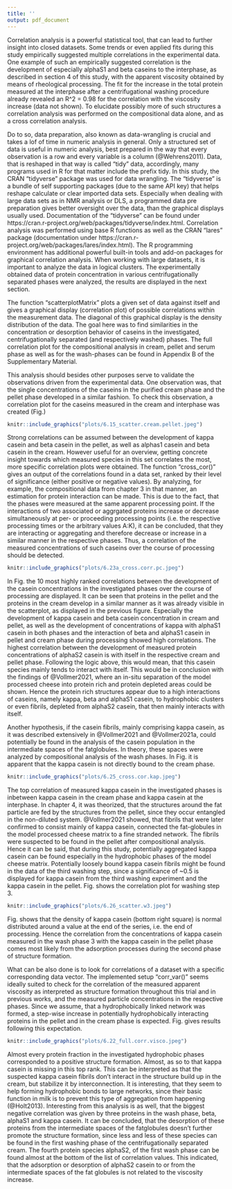 ```yaml
---
title: ''
output: pdf_document
---
```


\section{Correlation Analysis of Experimental Data using the R programming language}

Correlation analysis is a powerful statistical tool, that can lead to further insight into closed datasets. Some trends or even applied fits during this study empirically suggested multiple correlations in the experimental data. One example of such an empirically suggested correlation is the development of especially alphaS1 and beta caseins to the interphase, as described in section 4 of this study, with the apparent viscosity obtained by means of rheological processing. The fit for the increase in the total protein measured at the interphase after a centrifugational washing procedure already revealed an R^2 = 0.98 for the correlation with the viscosity increase (data not shown). To elucidate possibly more of such structures a correlation analysis was performed on the compositional data alone, and as a cross correlation analysis.

Do to so, data preparation, also known as data-wrangling is crucial and takes a lof of time in numeric analysis in general. Only a structured set of data is useful in numeric analysis, best prepared in the way that every observation is a row and every variable is a column (@Wehrens2011). 
Data, that is reshaped in that way is called "tidy" data, accordingly, many programs used in R for that matter include the prefix tidy. In this study, the CRAN "tidyverse" package was used for data wrangling. The "tidyverse" is a bundle of self supporting packages (due to the same API key) that helps reshape calculate or clear imported data sets. Especially when dealing with large data sets as in NMR analysis or DLS, a programmed data pre preparation gives better oversight over the data, than the graphical displays usually used. Documentation of the "tidyverse" can be found under https://cran.r-project.org/web/packages/tidyverse/index.html. Correlation analysis was performed using base R functions as well as the CRAN "lares" package (documentation under https://cran.r-project.org/web/packages/lares/index.html). 
The R programming environment has additional powerful built-in tools and add-on packages for graphical correlation analysis. When working with large datasets, it is important to analyze the data in logical clusters. 
The experimentally obtained data of protein concentration in various centrifugationally separated phases were analyzed, the results are displayed in the next section.

\subsection{Results}

The function "scatterplotMatrix" plots a given set of data against itself and gives a graphical display (correlation plot) of possible correlations within the measurement data. The diagonal of this graphical display is the density distribution of the data.
The goal here was to find similarities in the concentration or desorption behavior of caseins in the investigated, centrifugationally separated (and respectively washed) phases. The full correlation plot for the compositional analysis in cream, pellet and serum phase as well as for the wash-phases can be found in Appendix B of the Supplementary Material.

This analysis should besides other purposes serve to validate the observations driven from the experimental data. One observation was, that the single concentrations of the caseins in the purified cream phase and the pellet phase developed in a similar fashion.
To check this observation, a correlation plot for the caseins measured in the cream and interphase was created (Fig.\ref{fig:scat})

```r
knitr::include_graphics("plots/6.15_scatter.cream.pellet.jpeg")
```

Strong correlations can be assumed between the development of kappa casein and beta casein in the pellet, as well as alphas1 casein and beta casein in the cream. However useful for an overview, getting concrete insight towards which measured species in this set correlates the most, more specific correlation plots were obtained. The function "cross_cor()" gives an output of the correlations found in a data set, ranked by their level of significance (either positive or negative values). By analyzing, for example, the compositional data from chapter 3 in that manner, an estimation for protein interaction can be made. This is due to the fact, that the phases were measured at the same apparent processing point. If the interactions of two associated or aggrgated proteins increase or decrease simultaneously at per- or proceeding processing points (i.e. the respective processing times or the arbitrary values A:K), it can be concluded, that they are interacting or aggregating and therefore decrease or increase in a similar manner in the respective phases. Thus, a correlation of the measured concentrations of such caseins over the course of processing should be detected.

```r
knitr::include_graphics("plots/6.23a_cross.corr.pc.jpeg")
```
In Fig.\ref{fig:cc1} the 10 most highly ranked correlations between the development of the casein concentrations in the investigated phases over the course of processing are displayed. It can be seen that proteins in the pellet and the proteins in the cream develop in a similar manner as it was already visible in the scatterplot, as displayed in the previous figure. Especially the development of kappa casein and beta casein concentration in cream and pellet, as well as the development of concentrations of kappa with alphaS1 casein in both phases and the interaction of beta and alphaS1 casein in pellet and cream phase during processing showed high correlations. 
The highest correlation between the development of measured protein concentrations of alphaS2 casein is with itself in the respective cream and pellet phase. Following the logic above, this would mean, that this casein species mainly tends to interact with itself. This would be in conclusion with the findings of @Vollmer2021, where an in-situ separation of the model processed cheese into protein rich and protein depleted areas could be shown. Hence the protein rich structures appear due to a high interactions of caseins, namely kappa, beta and alphaS1 casein, to hydrophobic clusters or even fibrils, depleted from alphaS2 casein, that then mainly interacts with itself.

Another hypothesis, if the casein fibrils, mainly comprising kappa casein, as it was described extensively in @Vollmer2021 and @Vollmer2021a, could potentially be found in the analysis of the casein population in the intermediate spaces of the fatglobules. In theory, these spaces were analyzed by compositional analysis of the wash phases. In Fig.\ref{fig:cc2} it is apparent that the kappa casein is not directly bound to the cream phase. 

```r
knitr::include_graphics("plots/6.25_cross.cor.kap.jpeg")
```

The top correlation of measured kappa casein in the investigated phases is inbetween kappa casein in the cream phase and kappa casein at the interphase.
In chapter 4, it was theorized, that the structures around the fat particle are fed by the structures from the pellet, since they occur entangled in the non-diluted system. @Vollmer2021 showed, that fibrils that were later confirmed to consist mainly of kappa casein, connected the fat-globules in the model processed cheese matrix to a fine stranded network. The fibrils were suspected to be found in the pellet after compositional analysis. Hence it can be said, that during this study, potentially aggregated kappa casein can be found especially in the hydrophobic phases of the model cheese matrix. 
Potentially loosely bound kappa casein fibrils might be found in the data of the third washing step, since a significance of ~0.5 is displayed for kappa casein from the third washing experiment and the kappa casein in the pellet. 
Fig.\ref{fig:scat2} shows the correlation plot for washing step 3.
```r
knitr::include_graphics("plots/6.26_scatter.w3.jpeg")
```
Fig.\ref{fig:scat2} shows that the density of kappa casein (bottom right square) is normal distributed around a value at the end of the series, i.e. the end of processing. Hence the correlation from the concentrations of kappa casein measured in the wash phase 3 with the kappa casein in the pellet phase comes most likely from the adsorption processes during the second phase of structure formation.

What can be also done is to look for correlations of a dataset with a specific corresponding data vector. The implemented setup "corr_var()" seems ideally suited to check for the correlation of the measured apparent viscosity as interpreted as structure formation throughout this trial and in previous works, and the measured particle concentrations in the respective phases. 
Since we assume, that a hydrophobically linked network was formed, a step-wise increase in potentially hydrophobically interacting proteins in the pellet and in the cream phase is expected.
Fig.\ref{fig:cc3} gives results following this expectation. 

```r
knitr::include_graphics("plots/6.22_full.corr.visco.jpeg")
```
Almost every protein fraction in the investigated hydrophobic phases corresponded to a positive structure formation. Almost, as so to that kappa casein is missing in this top rank. This can be interpreted as that the suspected kappa casein fibrils don't interact in the structure build up in the cream, but stabilize it by interconnection. It is interesting, that they seem to help forming hydrophobic bonds to large networks, since their basic function in milk is to prevent this type of aggregation from happening (@Holt2013).
Interesting from this analysis is as well, that the biggest negative correlation was given by three proteins in the wash phase, beta, alphaS1 and kappa casein. It can be concluded, that the desorption of these proteins from the intermediate spaces of the fatglobules doesn't further promote the structure formation, since less and less of these species can be found in the first washing phase of the centrifugationally separated cream. 
The fourth protein species alphaS2, of the first wash phase can be found almost at the bottom of the list of correlation values. This indicated, that the adsorption or desorption of alphaS2 casein to or from the intermediate spaces of the fat globules is not related to the viscosity increase. 


